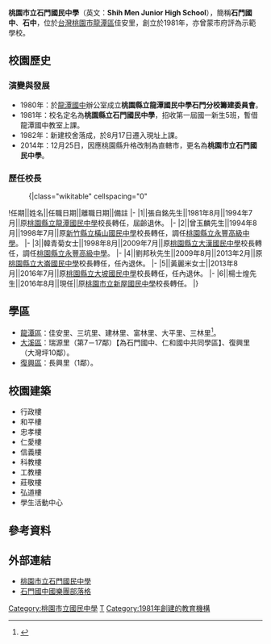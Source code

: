{{Infobox_School
|name           =桃園市立石門國民中學
|other_name     =Shih Men Junior High School
|image          =[[File:Shih_Men_Junior_High_School_Logo.gif|File:Shih Men Junior High School Logo.gif]]
|motto          =公以處事　誠以待人<br>勤以立業　毅以勵志
|established    =1981年
|type           =市立[[國民中學|國民中學]]
|district       ={{flagicon|TWN}}[[台灣|台灣]][[桃園市|桃園市]][[龍潭區_(台灣)|龍潭區]]
|principal      =楊士煌
|grades         =三年制，共26班。<br>七年級8班<br>八年級8班<br>九年級10班
|faculty        =75人
|staff          =8人
|students       =711（2016年）
|address        =32525桃園市龍潭區文化路137號
|tel            =886-3-471-3610
|website        =[http://www.smjh.tyc.edu.tw/ http://www.smjh.tyc.edu.tw/]
}}

'''桃園市立石門國民中學'''（英文：'''Shih Men Junior High School'''），簡稱'''石門國中'''、'''石中'''，位於[[台灣|台灣]][[桃園市|桃園市]][[龍潭區_(台灣)|龍潭區]]佳安里，創立於1981年，亦曾蒙市府評為示範學校。

==校園歷史==
===演變與發展===
*1980年：於[[桃園市立龍潭國民中學|龍潭國中]]辦公室成立'''桃園縣立龍潭國民中學石門分校籌建委員會'''。
*1981年：校名定名為'''桃園縣立石門國民中學'''，招收第一屆國一新生5班，暫借龍潭國中教室上課。
*1982年：新建校舍落成，於8月17日遷入現址上課。
*2014年：12月25日，因應桃園縣升格改制為直轄市，更名為'''桃園市立石門國民中學'''。

===歷任校長===
<!--原任校名以任職時校名為主，不需要更為現今名稱-->
:{|class="wikitable" cellspacing="0"
!任期||姓名||任職日期||離職日期||備註
|-
|1||張自銘先生||1981年8月||1994年7月||原[[桃園市立龍潭國民中學|桃園縣立龍潭國民中學]]校長轉任，屆齡退休。
|-
|2||曾玉麟先生||1994年8月||1998年7月||原[[新竹縣立橫山國民中學|新竹縣立橫山國民中學]]校長轉任，調任[[桃園市立永豐高級中等學校|桃園縣立永豐高級中學]]。
|-
|3||韓青菊女士||1998年8月||2009年7月||原[[桃園市立大溪高級中等學校|桃園縣立大漢國民中學]]校長轉任，調任[[桃園市立永豐高級中等學校|桃園縣立永豐高級中學]]。
|-
|4||劉邦秋先生||2009年8月||2013年2月||原[[桃園市立大崙國民中學|桃園縣立大崙國民中學]]校長轉任，任內退休。
|-
|5||黃麗米女士||2013年8月||2016年7月||原[[桃園市立大坡國民中學|桃園縣立大坡國民中學]]校長轉任，任內退休。
|-
|6||楊士煌先生||2016年8月||現任||原[[桃園市立新屋高級中等學校|桃園市立新屋國民中學]]校長轉任。
|}

== 學區 ==
*[[龍潭區_(桃園市)|龍潭區]]：佳安里、三坑里、建林里、富林里、大平里、三林里<ref>{{Cite web |url=http://www.tycg.gov.tw/edu/home.jsp?id=42&parentpath=0,41 |title=桃園市107學年度國民中小學學區劃分一覽表 |accessdate=2018-06-06 |archive-date=2018-06-18 |archive-url=https://web.archive.org/web/20180618190839/http://www.tycg.gov.tw/edu/home.jsp?id=42&parentpath=0,41 |dead-url=no }}</ref>。
*[[大溪區|大溪區]]：瑞源里（第7－17鄰）【為石門國中、仁和國中共同學區】、復興里（大灣坪10鄰）。
*[[復興區_(桃園市)|復興區]]：長興里（1鄰）。

== 校園建築 ==
*行政樓
*和平樓
*忠孝樓
*仁愛樓
*信義樓
*科教樓
*工教樓
*莊敬樓
*弘道樓
*學生活動中心

==參考資料==
{{reflist}}

== 外部連結 ==
* [http://www.smjh.tyc.edu.tw/ 桃園市立石門國民中學] {{Wayback|url=http://www.smjh.tyc.edu.tw/ |date=20010517005728 }}
* [https://web.archive.org/web/20081210235458/http://tw.myblog.yahoo.com/jw!VQXIIV6BHR3mTQK3hj4- 石門國中國樂團部落格]
{{桃園市國民中學}}

[[Category:桃園市立國民中學|Category:桃園市立國民中學]]
[[Category:龍潭區_(臺灣)|T]]
[[Category:1981年創建的教育機構|Category:1981年創建的教育機構]]